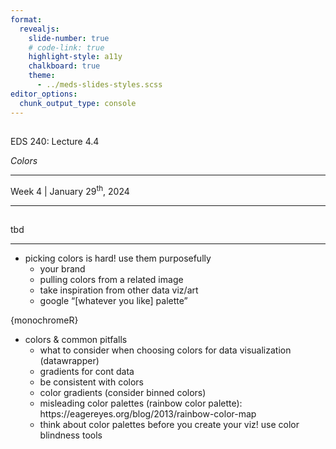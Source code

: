 ```yaml
---
format: 
  revealjs:
    slide-number: true
    # code-link: true
    highlight-style: a11y
    chalkboard: true
    theme: 
      - ../meds-slides-styles.scss
editor_options: 
  chunk_output_type: console
---
```


## {#title-slide data-menu-title="Title Slide" background="#053660"} 

[EDS 240: Lecture 4.4]{.custom-title}

[*Colors*]{.custom-subtitle}

<hr class="hr-teal">

[Week 4 | January 29^th^, 2024]{.custom-subtitle3}

---

## {#choosing-colors data-menu-title="Choosing colors"} 

[tbd]{.slide-title}

<hr>

- picking colors is hard! use them purposefully
  - your brand
  - pulling colors from a related image
  - take inspiration from other data viz/art 
  - google "[whatever you like] palette"

{monochromeR}

- colors & common pitfalls
  - what to consider when choosing colors for data visualization (datawrapper)
  - gradients for cont data
  - be consistent with colors
  - color gradients (consider binned colors)
  - misleading color palettes (rainbow color palette): https://eagereyes.org/blog/2013/rainbow-color-map
  - think about color palettes before you create your viz! use color blindness tools
